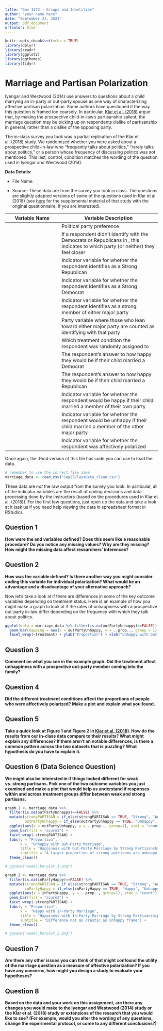 ```yaml
---
title: "Gov 1372 - Groups and Identities"
author: "your name here"
date: "September 23, 2021"
output: pdf_document
urlcolor: blue
---
```


```r
knitr::opts_chunk$set(echo = TRUE)
library(dplyr)
library(readr)
library(ggplot2)
library(ggthemes)
library(tidyr)
```

# Marriage and Partisan Polarization

Iyengar and Westwood (2014) use answers to questions about a child marrying an in-party or out-party spouse as one way of characterizing affective partisan polarization. Some authors have questioned if the way this question is framed too coarsely. In particular, [Klar et al. (2018)](https://drive.google.com/file/d/1FOAPqfLQweUFaXtzLGhJT_kkBRwHWkLu/view?usp=sharing) argue that, by making the prospective child-in-law's partisanship salient, the marriage question may be picking up on respondents dislike of partisanship in general, rather than a dislike of the opposing party.

The in-class survey you took was a partial replication of the Klar et al. (2018) study. We randomized whether you were asked about a prospective child-in-law who "frequently talks about politics," "rarely talks about politics," or a person whose frequency of discussing politics was not mentioned. This last, control, condition matches the wording of the question used in Iyengar and Westwood (2014). 

**Data Details:**

* File Name: \texttt{Sep23ClassData\_clean.csv}

* Source: These data are from the survey you took in class. The questions are slightly adapted versions of some of the questions used in Klar et al (2018) (see [here](https://oup.silverchair-cdn.com/oup/backfile/Content_public/Journal/poq/82/2/10.1093_poq_nfy014/1/nfy014_suppl_supplementary_appendix.pdf?Expires=1635436645&Signature=w4p6NVT1Wrv3tcOJMw~B1LaNxM2-HZIJRtb7fWWqFHKodmLQBO3QeG3qWudEDeJjDT2XhmC3ud8WkNAptT0Hxc3bl47AsAIuMJyQEYMxcJ4W-hYevLRX7GoWNe13yxsXzOe~Q8Fs0kBjiWJf-P9AAkNB-eWZWMtznzPgBnanfRjwWzEB~ziBHcNOGi7I0FNBHSna7Igih6F~tFmuUcSVtvKGJ1IUFE86mc0IyeQLNxzAoz7n7v5ZrI~9J6hzE7wKfDn~ASRJ3icDtx2gN0J2KUVuN-nEIs~0yMNMzp4btpAq8aYp90AmMGHtemsUPoaogAz3PoA4oJNXFCpPNdiFjA__&Key-Pair-Id=APKAIE5G5CRDK6RD3PGA) for the supplemental material of that study with the original questionnaire, if you are interested).

Variable Name         | Variable Description
--------------------- | --------------------------------------
\texttt{pid3}         | Political party preference
\texttt{pid\_lean}       | If a respondent didn't identify with the Democrats or Republicans in \texttt{QID1}, this indicates to which party (or neither) they feel closer
\texttt{strongGOP}    | Indicator variable for whether the respondent identifies as a Strong Republican
\texttt{strongDEM}    | Indicator variable for whether the respondent identifies as a Strong Democrat
\texttt{strongPARTISAN}| Indicator variable for whether the respondent identifies as a strong member of either major party
\texttt{party}        | Party variable where those who lean toward either major party are counted as identifying with that party
\texttt{treatment}    | Which treatment condition the respondent was randomly assigned to
\texttt{marryDemocrat}| The respondent's answer to how happy they would be if their child married a Democrat
\texttt{marryRepublican}| The respondent's answer to how happy they would be if their child married a Republican
\texttt{inPartyHappy} | Indicator variable for whether the respondent would be happy if their child married a member of their own party
\texttt{outPartyUnhappy}| Indicator variable for whether the respondent would be unhappy if their child married a member of the other major party
\texttt{polarized}    | Indicator variable for whether the respondent was affectively polarized

Once again, the .Rmd version of this file has code you can use to load the data.

```r
# remember to use the correct file name
marriage_data <- read_csv("Sep23ClassData_clean.csv")
```

These data are *not* the raw output from the survey you took. In particular, all of the indicator variables are the result of coding decisions and data processing done by the instructors (based on the procedures used in Klar et al. (2018)). For the first few questions, just open up the data and take a look at it (ask us if you need help viewing the data in spreadsheet format in RStudio).

## Question 1
**How were the \texttt{inPartyHappy} and \texttt{outPartyUnhappy} variables defined? Does this seem like a reasonable procedure? Do you notice any missing values? Why are they missing? How might the missing data affect researchers' inferences?**


## Question 2
**How was the \texttt{polarized} variable defined? Is there another way you might consider coding this variable for individual polarization? What would be an advantage and a disadvantage of your alternative approach?**

\bigskip
\bigskip
\bigskip
Now let's take a look at if there are differences in some of the key outcome variables depending on treatment status. Here is an example of how you might make a graph to look at if the rates of unhappiness with a prospective out-party in-law differ depending on the frequency with which they talk about politics.

```r
ggplot(data = marriage_data %>% filter(is.na(outPartyUnhappy)==FALSE)) + 
  geom_bar(mapping = aes(x = outPartyUnhappy, y = ..prop.., group = 1), stat = "count") + 
  facet_wrap(~treatment) + ylab("Proportion") + xlab("Unhappy with Out-Party Marriage")
```

## Question 3
**Comment on what you see in the example graph. Did the treatment affect unhappiness with a prospective out-party member coming into the family?**


## Question 4
**Did the different treatment conditions affect the proportions of people who were affectively polarized? Make a plot and explain what you found.**


## Question 5
**Take a quick look at Figure 1 and Figure 2 in [Klar et al. (2018)](https://academic.oup.com/poq/article-abstract/82/2/379/4996003). How do the results from our in-class data compare to their results? What might explain any differences? If there aren't an notable differences, is there a common pattern across the two datasets that is puzzling? What hypothesis do you have to explain it.**


## Question 6 (Data Science Question)
**We might also be interested in if things looked different for weak vs. strong partisans. Pick one of the two outcome variables you just examined and make a plot that would help us understand if responses within and across treatment groups differ between weak and strong partisans.**

```r
graph_1 <- marriage_data %>%
  filter(is.na(outPartyUnhappy)==FALSE) %>%
  mutate(strongPARTISAN = if_else(strongPARTISAN == TRUE, "Strong", "Weak"),
         outPartyUnhappy = if_else(outPartyUnhappy == TRUE, "Unhappy", "Not Unhappy")) %>%
  ggplot(aes(x = outPartyUnhappy, y = ..prop.., group=1), stat = "count") +
  geom_bar(fill = "azure3") +
  facet_wrap(~strongPARTISAN) +
  labs(y = "Proportion",
       x =  "Unhappy with Out-Party Marriage",
       title = "Happiness with Out-Party Marriage by Strong Partisanship",
       subtitle = "A larger proportion of strong partisans are unhappy with out-party marriages") +
  theme_clean()

# ggsave("week3_barplot_1.png")

graph_2 <- marriage_data %>%
  filter(is.na(inPartyHappy)==FALSE) %>%
  mutate(strongPARTISAN = if_else(strongPARTISAN == TRUE, "Strong", "Weak"),
         inPartyHappy = if_else(inPartyHappy == TRUE, "Happy", "Unhappy")) %>%
  ggplot(aes(x = inPartyHappy, y = ..prop.., group=1), stat = "count") +
  geom_bar(fill = "azure3") +
  facet_wrap(~strongPARTISAN) +
  labs(y = "Proportion",
       x =  "Happy with In-Party Marriage",
       title = "Happiness with In-Party Marriage by Strong Partisanship",
       subtitle = "Difference not as drastic as Unhappy frame") +
  theme_clean()

# ggsave("week3_barplot_2.png")
```




## Question 7
**Are there any other issues you can think of that might confound the utility of the marriage question as a measure of affective polarization? If you have any concerns, how might you design a study to evaluate your hypotheses?**


## Question 8
**Based on the data and your work on this assignment, are there any changes you would make to the Iyengar and Westwood (2014) study or the Klar et al. (2018) study or extensions of the research that you would like to see? (For example, would you alter the wording of any questions, change the experimental protocol, or come to any different conclusions?)**

